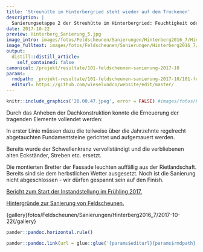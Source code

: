 ```yaml
---
title: 'Streuhütte im Hinterbergried steht wieder auf dem Trockenen'
description: |
  Sanierungsetappe 2 der Streuhütte im Hinterbergried: Feuchtigkeit oder Wechselfeuchtigkeit bedeutet bekanntlich für die meisten Hölzer den schnellen Zerfall. Streuhütten haben dementsprechend sprichwörtlich einen schlechten Stand. Die Besitzer des Objekts im Hinterbergried (Schönenberg) nutzten das prächtige Herbstwetter für die Fortführung der Instandstellung. 
date: 2017-10-22
preview: Hinterberg_Sanierung_5.jpg
image_intro: images/fotos/Feldscheunen/Sanierungen/Hinterberg2016_7/Hinterberg_Sanierung_5.jpg
image_fulltext: images/fotos/Feldscheunen/Sanierungen/Hinterberg2016_7/2017-10-22/20.00.47.jpeg
output:
  distill::distill_article:
    self_contained: false
canonical: /projekt/resultate/101-feldscheunen-sanierung-2017-10
params:
  rmdpath: _projekt-resultate/101-feldscheunen-sanierung-2017-10/101-feldscheunen-sanierung-2017-10.Rmd
  editurl: https://github.com/wieselundco/website/edit/master/
---
```



```r
knitr::include_graphics('20.00.47.jpeg', error = FALSE) #images/fotos/Feldscheunen/Sanierungen/Hinterberg2016_7/2017-10-22/20.00.47.jpeg
```

Durch das Anheben der Dachkonstruktion konnte die Erneuerung der
tragenden Elemente vollendet werden:

In erster Linie müssen dazu die teilweise über die
Jahrzehnte regelrecht abgetauchten Fundamentsteine gerichtet und
aufgemauert werden.

Bereits wurde der Schwellenkranz vervollständigt und die verbliebenen
alten Eckständer, Streben etc. ersetzt.

Die montierten Bretter der Fassade leuchten auffällig aus der
Rietlandschaft. Bereits sind sie dem herbstlichen Wetter ausgesetzt.
Noch ist die Sanierung nicht abgeschlossen - wir dürfen gespannt sein
auf den Finish. 

[Bericht zum Start der Instandstellung im Frühling
2017.](http://www.wieselundco.ch/projekt/resultate/94-feldscheunen-sanierung-2016-7)

[Hintergründe zur Sanierung von
Feldscheunen.](http://www.wieselundco.ch/projekt/massnahmen/62-wir-unterstuetzen-die-instanstellung-von-feldscheunen) 

{gallery}fotos/Feldscheunen/Sanierungen/Hinterberg2016\_7/2017-10-22{/gallery}

```r
pander::pandoc.horizontal.rule()

pander::pandoc.link(url = glue::glue('{params$editurl}{params$rmdpath}'),text = 'Artikel bearbeiten')
```

<!--http://wieselundco.ch/projekt/resultate/101-feldscheunen-sanierung-2017-10-->
